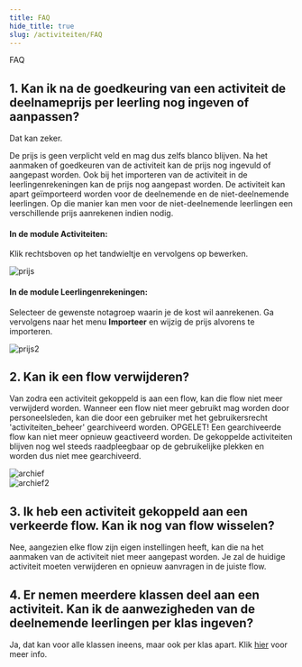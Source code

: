 ```yaml
---
title: FAQ
hide_title: true 
slug: /activiteiten/FAQ
---
```


<ImageTitle img="activiteiten.png">FAQ</ImageTitle>

## 1. Kan ik na de goedkeuring van een activiteit de deelnameprijs per leerling nog ingeven of aanpassen?

Dat kan zeker. 

De prijs is geen verplicht veld en mag dus zelfs blanco blijven. Na het aanmaken of goedkeuren van de activiteit kan de prijs nog ingevuld of aangepast worden. Ook bij het importeren van de activiteit in de leerlingenrekeningen kan de prijs nog aangepast worden. De activiteit kan apart geïmporteerd worden voor de deelnemende en de niet-deelnemende leerlingen. Op die manier kan men voor de niet-deelnemende leerlingen een verschillende prijs aanrekenen indien nodig. 

#### In de module Activiteiten:
Klik rechtsboven op het tandwieltje en vervolgens op bewerken. 

![prijs](./prijs.png)

#### In de module Leerlingenrekeningen:
Selecteer de gewenste notagroep waarin je de kost wil aanrekenen. Ga vervolgens naar het menu **Importeer** en wijzig de prijs alvorens te importeren. 

![prijs2](./prijs2.png)

## 2. Kan ik een flow verwijderen?
Van zodra een activiteit gekoppeld is aan een flow, kan die flow niet meer verwijderd worden. 
Wanneer een flow niet meer gebruikt mag worden door personeelsleden, kan die door een gebruiker met het gebruikersrecht 'activiteiten_beheer' gearchiveerd worden. OPGELET! Een gearchiveerde flow kan niet meer opnieuw geactiveerd worden. De gekoppelde activiteiten blijven nog wel steeds raadpleegbaar op de gebruikelijke plekken en worden dus niet mee gearchiveerd. 

![archief](./archief.png)
<br/>
![archief2](./archief2.png)

## 3. Ik heb een activiteit gekoppeld aan een verkeerde flow. Kan ik nog van flow wisselen? 
Nee, aangezien elke flow zijn eigen instellingen heeft, kan die na het aanmaken van de activiteit niet meer aangepast worden. Je zal de huidige activiteit moeten verwijderen en opnieuw aanvragen in de juiste flow. 

## 4. Er nemen meerdere klassen deel aan een activiteit. Kan ik de aanwezigheden van de deelnemende leerlingen per klas ingeven?
Ja, dat kan voor alle klassen ineens, maar ook per klas apart. Klik [hier](/activiteiten/aanvragen/#4-deelnemers-toevoegen-aan-een-activiteit) voor meer info.





